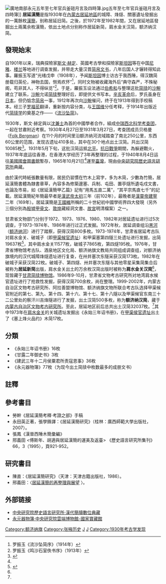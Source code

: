 {{expand|time=2016-12-06T04:34:04+00:00}}
{{expert|time=2016-12-06T04:34:04+00:00}}
[[File:廣地南部永元五年至七年官兵釜磑月言及四時簿.jpg|thumb]]五年至七年官兵釜磑月言及四時簿]]
'''居延漢簡'''是指1930年在[[內蒙古|內蒙古]][[居延海|居延地區]]的城障、烽燧、關塞遺址發掘出的一萬餘枚[[簡牘|漢簡]]，别称居延旧简。之後，於1972年至1982年間，又在居延地區發掘出土兩萬余枚漢簡，依出土地点分别称作居延新简，肩水金关汉简，额济纳汉简。

==發現始末==
自1901年以来，瑞典探險家[[斯文·赫定|斯文·赫定]]、英國考古學和探險家[[斯坦因|斯坦因]]等在中国[[尼雅|尼雅]]、[[楼兰|楼兰]]等地进行调查发掘，并带走大量汉晋[[简帛文书|简帛文书]]，八年后国人才辗转得知此事。羅振玉写道“光绪戊申（1908年），予闻[[斯坦因|斯坦因]]博士访古于我西陲，得汉魏简册载归英伦，神物去国，恻焉疚怀”<ref>罗振玉《流沙坠简序》（1914年）</ref>，同时文物被收藏海外后“典守森严，不殊秘阁，苟非其人，不得纵览”<ref>罗振玉《鸣沙石室佚书序》（1913年）</ref>。于是，羅振玉设法通过[[伯希和|伯希和]]与整理这批[[简牍|简牍]]的[[沙畹|沙畹]]建立了联系，[[沙畹|沙畹]]允诺[[简牍|简牍]]整理好后，即提供文书写本。[[辛亥革命|辛亥革命]]后，罗氏虽身在[[日本|日本]]，但仍惦念[[简帛|简帛]]一事，1912年再次向[[沙畹|沙畹]]催问，终于在1913年得到手校稿本。经三子[[罗福苌|罗福苌]]翻译，重新按内容分类，与[[王国维|王国维]]分任考释，于1914年出版近代[[简牍学|简牍学]]的奠基之作——《[[流沙坠简|流沙坠简]]》。

1930年，斯文·赫定與以[[沈兼士|沈兼士]]為首的中國學者合作，組成[[中瑞西北科学考查团|中瑞西北科学考查团]]，一起在甘肅附近考察。1930年4月27日至1931年3月27日，考查团成员贝格曼（[[Folk_Bergman|Folk Bergman]]）在11个月的时间里沿额济纳河流域踏查了南北250公里，东西60公里的范围，发现古遗址410多处，其中在30个地点出土汉简。共出汉简10085枚<ref name=":1">{{Cite web|title=《居延新简集释》概述|url=|accessdate=2017-12-24|author=张德芳|date=2016年6月|last=|work=居延新简集释|publisher=甘肃文化出版社|language=zh-CN}}</ref>。1931年5月下旬，这批汉简运抵[[北平|北平]]。[[中国抗日战争|抗日戰爭]]期間，為躲避戰火，1937年年底运往香港，在香港大学经历了3年再整理的过程，于1940年8月4日运往[[美國國會圖書館|美國國會圖書館]]暫存，1965年10月21日<ref name=":1" />運至[[臺灣|臺灣]]，現由[[中央研究院歷史語言研究所|中央研究院歷史語言研究所]]典藏。

由於漢代時紙張數量有限，居民仍習慣在竹木上寫字，多为木简，少數為竹簡，居延漢簡書體為隸書章草，內容多為修築邊塞、兵制、屯田、置亭燧所遺屯戍文書，也論及市易，如《居延漢簡甲乙篇》記有“用馬五直二萬”，“其平宗馬直七千”的記載。居延漢簡紀年簡最早者是[[漢武帝|漢武帝]][[太初_(西汉)|太初]]三年（前102年），最晚者是[[漢靈帝|漢靈帝]][[建宁_(年号)|建寧]]二年（169年）。居延漢簡是[[王國維|王國維]]所稱的二十世紀初中國學術界四大發現（另外三個分別為[[殷墟|殷墟]][[甲骨文|甲骨文]]、[[敦煌|敦煌]]藏經洞文書、[[故宮|故宮]]明清檔案）之一。

甘肃省文物部门分别于1972、1973、1976、1980、1982年对居延遗址进行过5次调查，于1973-1974年、1986年进行过正式发掘。1972年秋，居延调查组沿[[黑河|黑河]]（[[额济纳河|额济纳河]]）进行了踏察，获得汉简800多枚。1973-1974年，甘肃省居延考古队对肩水金关、破城子（即[[甲渠候官遗址|甲渠候官遗址]]）和甲渠塞第四隧三处遗址进行发掘，出简19637枚<ref name=":0">{{Cite web|url=http://www.doc88.com/p-3408932525225.html|title=对居延遗址金塔段考古发掘与文物保护的历史辨析|accessdate=2017-12-23|author=杨永生|date=2016年第04期|last=|work=丝绸之路|publisher=西北师范大学|archive-date=2017-12-23|archive-url=https://web.archive.org/web/20171223162158/http://www.doc88.com/p-3408932525225.html|dead-url=no}}</ref>，其中肩水金关11577枚，破城子7865枚，第四燧195枚。1976年，甘肃省博物馆考古队、酒泉地区文化局、额济纳旗文教局共同组成调查组，对额济纳旗境内的汉代城障烽燧遗址进行复查，在卅井塞次东隧采获汉简173枚。1982年在破城子采获汉简22枚。破城子、第四燧、卅井塞次东隧与其他零星采集简集合后被称为'''居延新简'''出版，肩水金关出土的万余枚汉简出版时被称为'''肩水金关汉简'''<ref name=":1" />，现皆藏于[[甘肃简牍博物馆|甘肃简牍博物馆]]。1986年9-10月，甘肃省文物考古研究所对地湾肩水候官遗址进行了抢救性发掘，获得汉简700余枚，尚在整理。1999-2002年，内蒙古自治区文物考古研究所、阿拉善盟博物馆、额济纳旗文物所联合考古队选择甲渠候官附近的第七、第九、第十四、第十六、第十七、第十八隧以及甲渠候官东南三十二公里处的察汗川吉烽隧进行了发掘，出土汉简500多枚，称为'''额济纳汉简'''，藏于[[内蒙古自治区文物考古研究所|内蒙古自治区文物考古研究所]]。至此，居延地区前后总共出土汉简32037枚。<ref name=":0" />其中1973年在[[肩水金关|肩水金关]]的关城遗址发掘出《永始三年诏书册》，在[[甲渠侯官遗址|甲渠侯官遗址]]出土了《塞上烽火品约》木简17枚。

==分類==
*《永始三年诏书册》16枚
*《甘露二年御史书》3枚
*《建武三年十二月侯粟君所责寇恩事》36枚
*《永元器物簿》77枚（为现今出土简牍中枚数最多的成册文书）

==註釋==
{{reflist}}

==參考書目==
{{refbegin}}
* 勞幹《居延漢簡考釋·考證之部》手稿
*永田英正著，張學鋒譯：《居延漢簡研究》（桂林：廣西師範大學出版社，2007）。
* 張鳳《漢晉西陲木簡彙編》
* 邢義田 <傅斯年、胡適與居延漢簡的運美及返臺> 《歷史語言研究所集刊》66，3（1995），頁921-952。
{{refend}}

==研究書目==
{{refbegin}}
*陳直：《居延漢簡研究》（天津：天津古籍出版社，1986）。
*邢義田：〈[http://www.bsm.org.cn/show_article.php?id=2399 居延漢簡的再整理與展望] {{Wayback|url=http://www.bsm.org.cn/show_article.php?id=2399 |date=20190610084955 }}〉。
{{refend}}

== 外部链接 ==
* [http://ndweb.iis.sinica.edu.tw/woodslip_public/System/Main.htm 中央研究院歷史語言研究所‧漢代簡牘數位典藏] {{Wayback|url=http://ndweb.iis.sinica.edu.tw/woodslip_public/System/Main.htm |date=20051025213918 }}
* [http://digiarch.sinica.edu.tw/digitalmuseum/book_index.html 永元器物簿‧中央研究院雲端博物館-國家寶藏館] {{Wayback|url=http://digiarch.sinica.edu.tw/digitalmuseum/book_index.html |date=20120820003240 }}

{{近代中國學術界四大發現}}

[[Category:额济纳旗|Category:额济纳旗]]
[[Category:张掖历史|Category:张掖历史]]
[[Category:阿拉善文物|J]]
[[Category:汉朝简牍|J]]
[[Category:1930年考古学发现|Category:1930年考古学发现]]